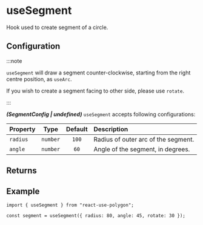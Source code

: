 ---
---


# useSegment

Hook used to create segment of a circle.

<SimpleUseSegment />

## Configuration

:::note

`useSegment` will draw a segment counter-clockwise, starting from the right centre position, as `useArc`.

If you wish to create a segment facing to other side, please use `rotate`.

:::

**_(SegmentConfig | undefined)_** `useSegment` accepts following configurations:

| Property |   Type   | Default | Description                         |
| :------- | :------: | :-----: | :---------------------------------- |
| `radius` | `number` |  `100`  | Radius of outer arc of the segment. |
| `angle`  | `number` |  `60`   | Angle of the segment, in degrees.   |

<PrimitiveConfig />

## Returns

<PrimitiveReturns configType="SegmentConfig" />

## Example

```tsx
import { useSegment } from "react-use-polygon";

const segment = useSegment({ radius: 80, angle: 45, rotate: 30 });
```
